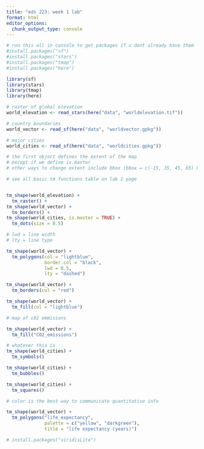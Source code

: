 ```yaml
---
title: "eds 223: week 1 lab"
format: html
editor_options:
  chunk_output_type: console
---
```


```r
# run this all in console to get packages if u dont already have them
#install.packages("sf")
#install.packages("stars")
#install.packages("tmap")
#install.packages("here")
```

```r
library(sf)
library(stars)
library(tmap)
library(here)
```

```r
# raster of global elevation
world_elevation <- read_stars(here("data", "worldelevation.tif"))

# country boundaries
world_vector <- read_sf(here("data", "worldvector.gpkg"))

# major cities
world_cities <- read_sf(here("data", "worldcities.gpkg"))

```


```r
# the first object defines the extent of the map
# except if we define is.master
# other ways to change extent include bbox (bbox = c(-15, 35, 45, 65) OR bbox = world cities)

# see all basic tm functions table on lab 1 page


tm_shape(world_elevation) +
  tm_raster() +
tm_shape(world_vector) + 
  tm_borders() + 
tm_shape(world_cities, is.master = TRUE) + 
  tm_dots(size = 0.5)
```

```r
# lwd = line width
# lty = line type

tm_shape(world_vector) + 
  tm_polygons(col = "lightblue",
              border.col = "black",
              lwd = 0.5,
              lty = "dashed")
```


```r
tm_shape(world_vector) + 
  tm_borders(col = "red")


```

```r
tm_shape(world_vector) + 
  tm_fill(col = "lightblue")
```

```r
# map of c02 emmisions

tm_shape(world_vector) + 
  tm_fill("CO2_emissions")
```

```r
# whatever this is
tm_shape(world_cities) +
  tm_symbols()

tm_shape(world_cities) +
  tm_bubbles()

tm_shape(world_cities) +
  tm_squares()
```

```r
# color is the best way to communicate quantitative info

tm_shape(world_vector) + 
  tm_polygons("life_expectancy",
              palette = c("yellow", "darkgreen"),
              title = "life expectancy (years)")
```

```r
# install.packages("viridisLite")

```


